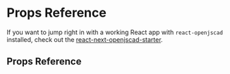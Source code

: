 
<Meta title="Docs/Getting Started/Props Reference" />

# Props Reference

If you want to jump right in with a working React app with `react-openjscad` installed, check out the [react-next-openjscad-starter](https://github/aeksco).

## Props Reference

<Props of={OpenjscadViewer} />
